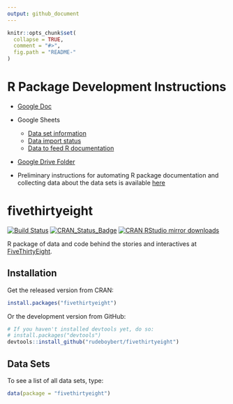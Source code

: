 ```yaml
---
output: github_document
---
```


<!-- README.md is generated from README.Rmd. Please edit that file -->

```r
knitr::opts_chunk$set(
  collapse = TRUE,
  comment = "#>",
  fig.path = "README-"
)
```

# R Package Development Instructions

* [Google Doc](https://docs.google.com/document/d/1eCRZUvhEp7A21Sq4duQAX1P2mDplB9OxHrX-rPkXFvo/edit#)
* Google Sheets
    - [Data set information](https://docs.google.com/spreadsheets/d/1G8as9tYfbC7GXGdpaKHlFRvhAZHiV6JrznJM7Ou5K24/edit#gid=0)
    - [Data import status](https://docs.google.com/spreadsheets/d/1v7OlOxwhwj6SCOjkg876iJQziq0VYaPY22eRFLQux4U/edit?usp=sharing)
    - [Data to feed R documentation](https://docs.google.com/spreadsheets/d/1bZd1U0EnRglD6xhgHGCMZ8xDGfRkgrQFBLgTzYB_dXo/edit?usp=sharing)
* [Google Drive Folder](https://drive.google.com/drive/folders/0B5sV4c0umdLeNTZMTWhvcE5kUUE)

* Preliminary instructions for automating R package documentation and collecting data about the data sets is available [here](https://github.com/rudeboybert/fivethirtyeight/blob/master/data_import_procedure.md)

# fivethirtyeight

[![Build Status](https://travis-ci.org/rudeboybert/fivethirtyeight.png?branch=master)](https://travis-ci.org/rudeboybert/fivethirtyeight)
[![CRAN_Status_Badge](http://www.r-pkg.org/badges/version/fivethirtyeight)](http://cran.r-project.org/package=fivethirtyeight)
[![CRAN RStudio mirror downloads](http://cranlogs.r-pkg.org/badges/fivethirtyeight)](http://www.r-pkg.org/pkg/fivethirtyeight)



R package of data and code behind the stories and interactives at [FiveThirtyEight](https://github.com/fivethirtyeight/data).



## Installation

Get the released version from CRAN:

```r
install.packages("fivethirtyeight")
```

Or the development version from GitHub:

```r
# If you haven't installed devtools yet, do so:
# install.packages("devtools")
devtools::install_github("rudeboybert/fivethirtyeight")
```

## Data Sets

To see a list of all data sets, type:

```r
data(package = "fivethirtyeight")
```

<!--
To load a particular data set, `FlightDelays` for example, type:

```r
data(FlightDelays)
```
-->
